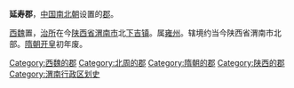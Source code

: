 '''延寿郡'''，[[中国|中国]][[南北朝|南北朝]]设置的[[郡|郡]]。

[[西魏|西魏]]置，[[治所|治所]]在今[[陕西省|陕西省]][[渭南市|渭南市]]北[[下吉镇|下吉镇]]。属[[雍州_(古代)|雍州]]。辖境约当今陕西省渭南市北部。[[隋朝|隋朝]][[开皇|开皇]]初年废。 

{{陕西行政区划小作品}}
{{DEFAULTSORT:Y}}
[[Category:西魏的郡|Category:西魏的郡]]
[[Category:北周的郡|Category:北周的郡]]
[[Category:隋朝的郡|Category:隋朝的郡]]
[[Category:陕西的郡|Category:陕西的郡]]
[[Category:渭南行政区划史|Category:渭南行政区划史]]